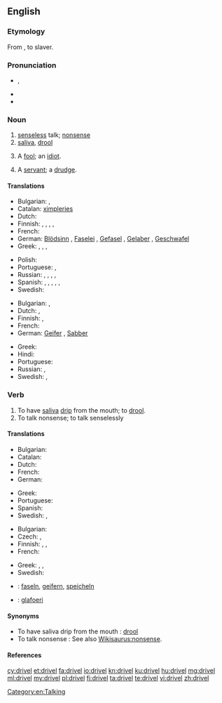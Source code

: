 ==English==

===Etymology===
From  {{etyl|ang|en}} {{term|dravelen, drabelen, drevelen, drivelen|lang=ang}}, to slaver.

===Pronunciation===
* {{a|UK}} {{IPA|/dɹɪv.əl/}}, {{X-SAMPA|/drIv.@l/}}
* {{audio|en-us-drivel.ogg|Audio (US)}}
* {{rhymes|ɪvəl}}

===Noun===
{{en-noun|-}}

# [[senseless]] talk; [[nonsense]]
# [[saliva]], [[drool]]
# {{context|obsolete|lang=en}} A [[fool]]; an [[idiot]].
#: {{rfquotek|Sir Philip Sidney}}
# {{context|obsolete|lang=en}} A [[servant]]; a [[drudge]].
#: {{rfquotek|Huloet}}

====Translations====
{{trans-top|senseless talk}}
* Bulgarian: {{t+|bg|глупости|p}}, {{t+|bg|безсмислици|p}}
* Catalan: [[ximpleries]] {{f-p}}
* Dutch: {{t-|nl|geneuzel|n}}
* Finnish: {{t-|fi|höpinä}}, {{t-|fi|höpöpuhe}}, {{t-|fi|höpötys}}, {{t-|fi|pöty}}, {{t+|fi|hölynpöly}}
* French: {{t+|fr|foutaise}}
* German: [[Blödsinn]] {{m}}, [[Faselei]] {{f}}, [[Gefasel]] {{n}}, [[Gelaber]] {{n}}, [[Geschwafel]] {{n}}
* Greek: {{t+|el|αερολογία|f|tr=aerología|sc=Grek}}, {{t+|el|μωρολογία|f|tr=morología|sc=Grek}}, {{t+|el|φληνάφημα|n|tr=flináfima|sc=Grek}}, {{t+|el|σαλιάρισμα|n|tr=saliárisma|sc=Grek}}
{{trans-mid}}
* Polish: {{t-|pl|bełkot|m}}
* Portuguese: {{t+|pt|besteira|f}}, {{t+|pt|bobagem|f}}
* Russian: {{t+|ru|бессмыслица|f|tr=bessmýslica|sc=Cyrl}}, {{t+|ru|ерунда|f|tr=jerundá|sc=Cyrl}}, {{t+|ru|чепуха|f|tr=čepuxá|sc=Cyrl}}, {{t+|ru|чушь|f|tr=čušʹ|sc=Cyrl}}, {{t+|ru|вздор|m|tr=vzdor|sc=Cyrl}}
* Spanish: {{t+|es|tonterías|f-p}},  {{t-|es|chorradas|f-p}},  {{t-|es|babosadas|f-p}},  {{t-|es|leseras|f-p}},  {{t-|es|macanas|f-p}},  {{t+|es|monserga|f}}
* Swedish: {{t-|sv|dravel|n}}
{{trans-bottom}}

{{trans-top|saliva, drool}}
* Bulgarian: {{t+|bg|лиги|p}}, {{t-|bg|слюнка|f}}
* Dutch: {{t+|nl|kwijl|n}}, {{t+|nl|speeksel|n}}
* Finnish: {{t+|fi|sylki}},  {{t+|fi|kuola}}
* French: {{t+|fr|bave|f}}
* German: [[Geifer]] {{m}}, [[Sabber]] {{m}}
{{trans-mid}}
* Greek: {{t+|el|σάλιο|n|tr=sálio|sc=Grek}}
* Hindi: {{t-|hi|लार|f|tr=lār}}
* Portuguese: {{t+|pt|baba|f}}
* Russian: {{t+|ru|слюна|f|tr=sljuná|sc=Cyrl}}, {{t-|ru|слюни|p|tr=sljuni|sc=Cyrl}}
* Swedish: {{t-|sv|drägel|n}}, {{t-|sv|dregel|n}}
{{trans-bottom}}

===Verb===
{{en-verb|drivels|'''[[driveling]]''' or '''[[drivelling]]'''|'''[[driveled]]''' or '''[[drivelled]]'''}}

# To have [[saliva]] [[drip]] from the mouth; to [[drool]].
# To talk nonsense; to talk senselessly

====Translations====
{{trans-top|to have saliva drip from the mouth}}
* Bulgarian: {{t-|bg|лигавя се}}
* Catalan: {{t+|ca|bavejar}}
* Dutch: {{t+|nl|kwijlen}}
* French: {{t+|fr|baver}}
* German: {{t+|de|sabbern}}
{{trans-mid}}
* Greek: {{t-|el|βγάζω σάλια|tr=vgázo sália|sc=Grek}}
* Portuguese: {{t+|pt|babar}}
* Spanish: {{t+|es|babear}}
* Swedish: {{t-|sv|dregla}}, {{t-|sv|drägla}}
{{trans-bottom}}

{{trans-top|to talk nonsense}}
* Bulgarian: {{t-|bg|говоря глупости}}
* Czech: {{t-|cs|blábolat}}, {{t-|cs|žvanit}}
* Finnish: {{t-|fi|höpsiä}}, {{t+|fi|höpöttää}}, {{t-|fi|puhua puuta heinää}}
* French: {{t+|fr|radoter}}
{{trans-mid}}
* Greek: {{t+|el|αερολογώ|tr=aerologó|sc=Grek}}, {{t+|el|σαλιαρίζω|tr=saliarízo|sc=Grek}}, {{t-|el|λέω ανοησίες|tr=léo anoisíes|sc=Grek}}
* Swedish: {{t-|sv|dravla}}
{{trans-bottom}}

{{checktrans-top}}
* {{ttbc|de}}: [[faseln]], [[geifern]], [[speicheln]]
{{trans-mid}}
* {{ttbc|cy}}: [[glafoeri]]
{{trans-bottom}}

====Synonyms====
* To have saliva drip from the mouth : [[drool]]
* To talk nonsense : See also [[Wikisaurus:nonsense]].

====References====
{{R:Webster 1913}}

[[Category:en:Talking]]

[[cy:drivel]]
[[et:drivel]]
[[fa:drivel]]
[[io:drivel]]
[[kn:drivel]]
[[ku:drivel]]
[[hu:drivel]]
[[mg:drivel]]
[[ml:drivel]]
[[my:drivel]]
[[pl:drivel]]
[[fi:drivel]]
[[ta:drivel]]
[[te:drivel]]
[[vi:drivel]]
[[zh:drivel]]